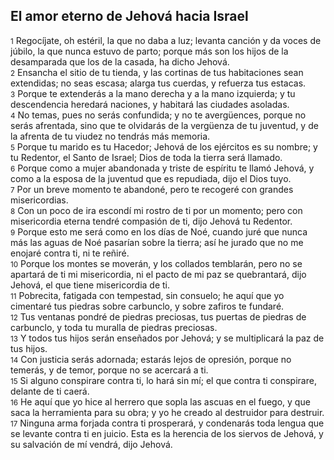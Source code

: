 == El amor eterno de Jehová hacia Israel ==

{{anchor|1}} <small>1</small> Regocíjate, oh estéril, la que no daba a luz; levanta canción y da voces de júbilo, la que nunca estuvo de parto; porque más son los hijos de la desamparada que los de la casada, ha dicho Jehová.<br>
{{anchor|2}} <small>2</small> Ensancha el sitio de tu tienda, y las cortinas de tus habitaciones sean extendidas; no seas escasa; alarga tus cuerdas, y refuerza tus estacas.<br>
{{anchor|3}} <small>3</small> Porque te extenderás a la mano derecha y a la mano izquierda; y tu descendencia heredará naciones, y habitará las ciudades asoladas.<br>
{{anchor|4}} <small>4</small> No temas, pues no serás confundida; y no te avergüences, porque no serás afrentada, sino que te olvidarás de la vergüenza de tu juventud, y de la afrenta de tu viudez no tendrás más memoria.<br>
{{anchor|5}} <small>5</small> Porque tu marido es tu Hacedor; Jehová de los ejércitos es su nombre; y tu Redentor, el Santo de Israel; Dios de toda la tierra será llamado.<br>
{{anchor|6}} <small>6</small> Porque como a mujer abandonada y triste de espíritu te llamó Jehová, y como a la esposa de la juventud que es repudiada, dijo el Dios tuyo.<br>
{{anchor|7}} <small>7</small> Por un breve momento te abandoné, pero te recogeré con grandes misericordias.<br>
{{anchor|8}} <small>8</small> Con un poco de ira escondí mi rostro de ti por un momento; pero con misericordia eterna tendré compasión de ti, dijo Jehová tu Redentor.<br>
{{anchor|9}} <small>9</small> Porque esto me será como en los días de Noé, cuando juré que nunca más las aguas de Noé pasarían sobre la tierra; así he jurado que no me enojaré contra ti, ni te reñiré.<br>
{{anchor|10}} <small>10</small> Porque los montes se moverán, y los collados temblarán, pero no se apartará de ti mi misericordia, ni el pacto de mi paz se quebrantará, dijo Jehová, el que tiene misericordia de ti.<br>
{{anchor|11}} <small>11</small> Pobrecita, fatigada con tempestad, sin consuelo; he aquí que yo cimentaré tus piedras sobre carbunclo, y sobre zafiros te fundaré.<br>
{{anchor|12}} <small>12</small> Tus ventanas pondré de piedras preciosas, tus puertas de piedras de carbunclo, y toda tu muralla de piedras preciosas.<br>
{{anchor|13}} <small>13</small> Y todos tus hijos serán enseñados por Jehová; y se multiplicará la paz de tus hijos.<br>
{{anchor|14}} <small>14</small> Con justicia serás adornada; estarás lejos de opresión, porque no temerás, y de temor, porque no se acercará a ti.<br>
{{anchor|15}} <small>15</small> Si alguno conspirare contra ti, lo hará sin mí; el que contra ti conspirare, delante de ti caerá.<br>
{{anchor|16}} <small>16</small> He aquí que yo hice al herrero que sopla las ascuas en el fuego, y que saca la herramienta para su obra; y yo he creado al destruidor para destruir.<br>
{{anchor|17}} <small>17</small> Ninguna arma forjada contra ti prosperará, y condenarás toda lengua que se levante contra ti en juicio. Esta es la herencia de los siervos de Jehová, y su salvación de mí vendrá, dijo Jehová.<br>
